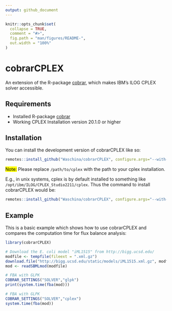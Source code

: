 ```yaml
---
output: github_document
---
```


<!-- README.md is generated from README.Rmd. Please edit that file -->

```r
knitr::opts_chunk$set(
  collapse = TRUE,
  comment = "#>",
  fig.path = "man/figures/README-",
  out.width = "100%"
)
```

# cobrarCPLEX

<!-- badges: start -->
<!-- badges: end -->

An extension of the R-package [cobrar](https://github.com/Waschina/cobrar), which makes IBM's ILOG CPLEX solver accessible.

## Requirements

- Installed R-package [cobrar](https://github.com/Waschina/cobrar)
- Working CPLEX Installation version 20.1.0 or higher

## Installation

You can install the development version of cobrarCPLEX like so:
``` r
remotes::install_github("Waschina/cobrarCPLEX", configure.args="--with-cplex-dir=/path/to/cplex")
```
<mark>Note:</mark> Please replace `/path/to/cplex` with the path to your cplex installation.

E.g., in unix systems, cplex is by default installed to something like `/opt/ibm/ILOG/CPLEX_Studio2211/cplex`. Thus the command to install cobrarCPLEX would be:
``` r
remotes::install_github("Waschina/cobrarCPLEX", configure.args="--with-cplex-dir=/opt/ibm/ILOG/CPLEX_Studio2211/cplex")
```

## Example

This is a basic example which shows how to use cobrarCPLEX and compares the computation time for flux balance analysis:

```r
library(cobrarCPLEX)

# Download the E. coli model "iML1515" from http://bigg.ucsd.edu/
modfile <- tempfile(fileext = ".xml.gz")
download.file("http://bigg.ucsd.edu/static/models/iML1515.xml.gz", modfile)
mod <- readSBMLmod(modfile)

# FBA with GLPK
COBRAR_SETTINGS("SOLVER","glpk")
print(system.time(fba(mod)))

# FBA with GLPK
COBRAR_SETTINGS("SOLVER","cplex")
system.time(fba(mod))
```

